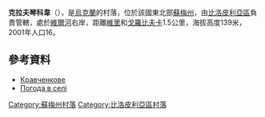{{coord|51|3|38|N|34|24|23|E|scale:100000_region:UA|display=title}}

'''克拉夫琴科韋'''（{{lang-uk|Кравченкове}}），是[[烏克蘭|烏克蘭]]的村落，位於該國東北部[[蘇梅州|蘇梅州]]，由[[比洛皮利亞區|比洛皮利亞區]]負責管轄，處於[[維爾河_(謝伊姆河支流)|維爾河]]右岸，距離[[維里_(比洛皮利亞區)|維里]]和[[戈羅比夫卡|戈羅比夫卡]]1.5公里，海拔高度139米，2001年人口16。

==參考資料==
* [http://w1.c1.rada.gov.ua/pls/z7502/A005?rdat1=02.02.2010&rf7571=28603 Кравченкове]{{dead link|date=2017年11月 |bot=InternetArchiveBot |fix-attempted=yes }}
* [http://weather.in.ua/ua/symskaja/11909 Погода в селі ] {{Wayback|url=http://weather.in.ua/ua/symskaja/11909 |date=20111220001025 }}

{{DEFAULTSORT:Кравченкове}}

[[Category:蘇梅州村落|Category:蘇梅州村落]]
[[Category:比洛皮利亞區村落|Category:比洛皮利亞區村落]]


{{Sumy-geo-stub}}